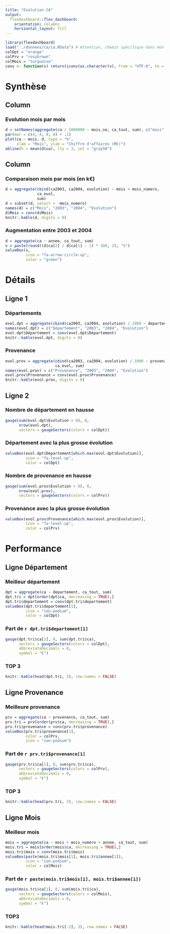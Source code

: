 ```yaml
---
title: "Evolution CA"
output: 
  flexdashboard::flex_dashboard:
    orientation: columns
    horizontal_layout: fill
---
```


```r
library(flexdashboard)
load("../donnees/ca/ca.RData") # Attention, chemin spécifique dans mon organisation de fichiers
colDpt = "orange"
colPrv = "rosybrown"
colMois = "turquoise"
conv <- function(v) return(iconv(as.character(v), from = "UTF-8", to = "UTF-8"))
```

# Synthèse

## Column {data-width=650}

### Evolution mois par mois

```r
d = setNames(aggregate(ca / 1000000 ~ mois_no, ca_tout, sum), c("mois", "ca"))
par(mar = c(4, 4, 0, 0) + .1)
plot(ca ~ mois, d, type = "b",
     xlab = "Mois", ylab = "Chiffre d'affaires (M€)")
abline(h = mean(d$ca), lty = 3, col = "gray50")
```

## Column {data-width=350}

### Comparaison mois par mois (en k€)

```r
d = aggregate(cbind(ca2003, ca2004, evolution) ~ mois + mois_numero,
              ca_evol,
              sum)
d = subset(d, select = -mois_numero)
names(d) = c("Mois", "2003", "2004", "Evolution")
d$Mois = conv(d$Mois)
knitr::kable(d, digits = 0)
```

### Augmentation entre 2003 et 2004

```r
d = aggregate(ca ~ annee, ca_tout, sum)
v = paste(round((d$ca[2] / d$ca[1] - 1) * 100, 2), "%")
valueBox(v, 
         icon = "fa-arrow-circle-up", 
         color = "green")
```

# Détails {data-orientation=rows}

## Ligne 1

### Départements

```r
evol.dpt = aggregate(cbind(ca2003, ca2004, evolution) / 1000 ~ departement, ca_evol, sum)
names(evol.dpt) = c("Département", "2003", "2004", "Evolution")
evol.dpt$Département = conv(evol.dpt$Département)
knitr::kable(evol.dpt, digits = 0)
```

### Provenance

```r
evol.prov = aggregate(cbind(ca2003, ca2004, evolution) / 1000 ~ provenance, 
                      ca_evol, sum)
names(evol.prov) = c("Provenance", "2003", "2004", "Evolution")
evol.prov$Provenance = conv(evol.prov$Provenance)
knitr::kable(evol.prov, digits = 0)
```

## Ligne 2

### Nombre de département en hausse

```r
gauge(sum(evol.dpt$Evolution > 0), 0, 
      nrow(evol.dpt),
      sectors = gaugeSectors(colors = colDpt))
```

### Département avec la plus grosse évolution

```r
valueBox(evol.dpt$Département[which.max(evol.dpt$Evolution)], 
         icon = "fa-level-up",
         color = colDpt)
```

### Nombre de provenance en hausse

```r
gauge(sum(evol.prov$Evolution > 0), 0,
      nrow(evol.prov),
      sectors = gaugeSectors(colors = colPrv))
```

### Provenance avec la plus grosse évolution

```r
valueBox(evol.prov$Provenance[which.max(evol.prov$Evolution)], 
         icon = "fa-level-up",
         color = colPrv)
```


# Performance {data-orientation=rows}

## Ligne Département {data-height=200}

### Meilleur département

```r
dpt = aggregate(ca ~ departement, ca_tout, sum)
dpt.tri = dpt[order(dpt$ca, decreasing = TRUE),]
dpt.tri$departement = conv(dpt.tri$departement)
valueBox(dpt.tri$departement[1],
         icon = "ion-podium",
         color = colDpt)
```

### Part de `r dpt.tri$departement[1]`

```r
gauge(dpt.tri$ca[1], 0, sum(dpt.tri$ca),
      sectors = gaugeSectors(colors = colDpt),
      abbreviateDecimals = 0,
      symbol = "€")
```

### TOP 3

```r
knitr::kable(head(dpt.tri, 3), row.names = FALSE)
```


## Ligne Provenance {data-height=200}

### Meilleure provenance 

```r
prv = aggregate(ca ~ provenance, ca_tout, sum)
prv.tri = prv[order(prv$ca, decreasing = TRUE),]
prv.tri$provenance = conv(prv.tri$provenance)
valueBox(prv.tri$provenance[1],
         color = colPrv,
         icon = "ion-podium")
```

### Part de `r prv.tri$provenance[1]`

```r
gauge(prv.tri$ca[1], 0, sum(prv.tri$ca),
      sectors = gaugeSectors(colors = colPrv),
      abbreviateDecimals = 0,
      symbol = "€")
```

### TOP 3

```r
knitr::kable(head(prv.tri, 3), row.names = FALSE)
```


## Ligne Mois {data-height=200}


### Meilleur mois

```r
mois = aggregate(ca ~ mois + mois_numero + annee, ca_tout, sum)
mois.tri = mois[order(mois$ca, decreasing = TRUE),]
mois.tri$mois = conv(mois.tri$mois)
valueBox(paste(mois.tri$mois[1], mois.tri$annee[1]),
         icon = "ion-podium",
         color = colMois)
```

### Part de `r paste(mois.tri$mois[1], mois.tri$annee[1])`

```r
gauge(mois.tri$ca[1], 0, sum(mois.tri$ca),
      sectors = gaugeSectors(colors = colMois),
      abbreviateDecimals = 0,
      symbol = "€")
```

### TOP3

```r
knitr::kable(head(mois.tri[-2], 3), row.names = FALSE)
```


